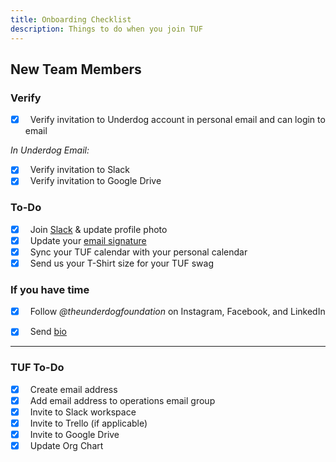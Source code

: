 ```yaml
---
title: Onboarding Checklist
description: Things to do when you join TUF
---
```



<Alert type="construction" />

## New Team Members

### Verify

- [x] &nbsp; Verify invitation to Underdog account in personal email and can login to email

_In Underdog Email:_

- [x] &nbsp; Verify invitation to Slack
- [x] &nbsp; Verify invitation to Google Drive

### To-Do

- [x] &nbsp; Join [Slack](/onboarding/slack) & update profile photo
- [x] &nbsp; Update your [email signature](onboarding/email-signature)
- [x] &nbsp; Sync your TUF calendar with your personal calendar
- [x] &nbsp; Send us your T-Shirt size for your TUF swag

### If you have time

- [x] &nbsp; Follow _@theunderdogfoundation_ on Instagram, Facebook, and LinkedIn

- [x] &nbsp; Send [bio](#bios)

---

### TUF To-Do

- [x] &nbsp; Create email address
- [x] &nbsp; Add email address to operations email group
- [x] &nbsp; Invite to Slack workspace
- [x] &nbsp; Invite to Trello (if applicable)
- [x] &nbsp; Invite to Google Drive
- [x] &nbsp; Update Org Chart
